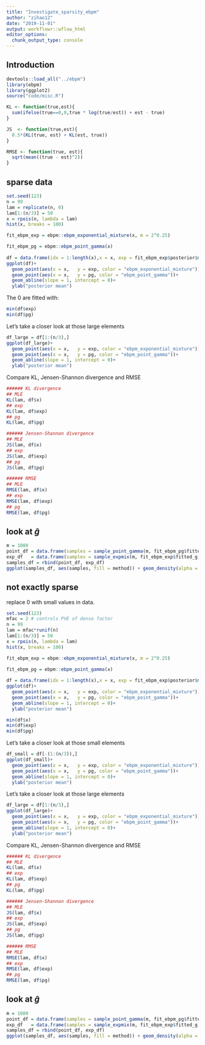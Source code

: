 ```yaml
---
title: "Investigate_sparsity_ebpm"
author: "zihao12"
date: "2019-11-01"
output: workflowr::wflow_html
editor_options:
  chunk_output_type: console
---
```


## Introduction

```r
devtools::load_all("../ebpm")
library(ebpm)
library(ggplot2)
source("code/misc.R")

KL <- function(true,est){
  sum(ifelse(true==0,0,true * log(true/est)) + est - true)
}

JS  <- function(true,est){
  0.5*(KL(true, est) + KL(est, true))
}

RMSE <- function(true, est){
  sqrt(mean((true - est)^2))
}
```

## sparse  data
```r
set.seed(123)
n = 99
lam = replicate(n, 0)
lam[1:(n/3)] = 50
x = rpois(n, lambda = lam)
hist(x, breaks = 100)

fit_ebpm_exp = ebpm::ebpm_exponential_mixture(x, m = 2^0.25)

fit_ebpm_pg = ebpm::ebpm_point_gamma(x)
  
df = data.frame(idx = 1:length(x),x = x, exp = fit_ebpm_exp$posterior$mean, pg =  fit_ebpm_pg$posterior$mean)
ggplot(df)+
  geom_point(aes(x = x,   y = exp, color = "ebpm_exponential_mixture"))+
  geom_point(aes(x = x,   y = pg, color = "ebpm_point_gamma"))+
  geom_abline(slope = 1, intercept = 0)+
  ylab("posterior mean")
```

The $0$ are  fitted with:
```r
min(df$exp)
min(df$pg)
```


Let's take a closer look at those large elements
```r
df_large = df[1:(n/3),]
ggplot(df_large)+
  geom_point(aes(x = x,   y = exp, color = "ebpm_exponential_mixture"))+
  geom_point(aes(x = x,   y = pg, color = "ebpm_point_gamma"))+
  geom_abline(slope = 1, intercept = 0)+
  ylab("posterior mean")
```


Compare KL, Jensen-Shannon divergence and RMSE
```r
###### KL divergence
## MLE
KL(lam, df$x)
## exp
KL(lam, df$exp)
## pg
KL(lam, df$pg)

###### Jensen-Shannon divergence
## MLE
JS(lam, df$x)
## exp
JS(lam, df$exp)
## pg
JS(lam, df$pg)

###### RMSE
## MLE
RMSE(lam, df$x)
## exp
RMSE(lam, df$exp)
## pg
RMSE(lam, df$pg)
```

## look at $\hat{g}$
```r
m = 1000
point_df = data.frame(samples = sample_point_gamma(m, fit_ebpm_pg$fitted_g), method = "point_gamma")
exp_df   = data.frame(samples = sample_expmix(m, fit_ebpm_exp$fitted_g), method = "exponential_mixture")
samples_df = rbind(point_df, exp_df)
ggplot(samples_df, aes(samples, fill = method)) + geom_density(alpha = 0.2)+ggtitle("compare g_hat")
```










## not exactly sparse
replace 0 with small values in data. 
```r
set.seed(123)
mfac = 2 # controls PVE of dense factor
n = 99
lam = mfac*runif(n)
lam[1:(n/3)] = 50
x = rpois(n, lambda = lam)
hist(x, breaks = 100)

fit_ebpm_exp = ebpm::ebpm_exponential_mixture(x, m = 2^0.25)

fit_ebpm_pg = ebpm::ebpm_point_gamma(x)
  
df = data.frame(idx = 1:length(x),x = x, exp = fit_ebpm_exp$posterior$mean, pg =  fit_ebpm_pg$posterior$mean)
ggplot(df)+
  geom_point(aes(x = x,   y = exp, color = "ebpm_exponential_mixture"))+
  geom_point(aes(x = x,   y = pg, color = "ebpm_point_gamma"))+
  geom_abline(slope = 1, intercept = 0)+
  ylab("posterior mean")

min(df$x)
min(df$exp)
min(df$pg)
```


Let's take a closer look at those small elements
```r
df_small = df[-(1:(n/3)),]
ggplot(df_small)+
  geom_point(aes(x = x,   y = exp, color = "ebpm_exponential_mixture"))+
  geom_point(aes(x = x,   y = pg, color = "ebpm_point_gamma"))+
  geom_abline(slope = 1, intercept = 0)+
  ylab("posterior mean")
```


Let's take a closer look at those large elements
```r
df_large = df[1:(n/3),]
ggplot(df_large)+
  geom_point(aes(x = x,   y = exp, color = "ebpm_exponential_mixture"))+
  geom_point(aes(x = x,   y = pg, color = "ebpm_point_gamma"))+
  geom_abline(slope = 1, intercept = 0)+
  ylab("posterior mean")
```


Compare KL, Jensen-Shannon divergence and RMSE
```r
###### KL divergence
## MLE
KL(lam, df$x)
## exp
KL(lam, df$exp)
## pg
KL(lam, df$pg)

###### Jensen-Shannon divergence
## MLE
JS(lam, df$x)
## exp
JS(lam, df$exp)
## pg
JS(lam, df$pg)

###### RMSE
## MLE
RMSE(lam, df$x)
## exp
RMSE(lam, df$exp)
## pg
RMSE(lam, df$pg)
```

## look at $\hat{g}$
```r
m = 1000
point_df = data.frame(samples = sample_point_gamma(m, fit_ebpm_pg$fitted_g), method = "point_gamma")
exp_df   = data.frame(samples = sample_expmix(m, fit_ebpm_exp$fitted_g), method = "exponential_mixture")
samples_df = rbind(point_df, exp_df)
ggplot(samples_df, aes(samples, fill = method)) + geom_density(alpha = 0.2)+ggtitle("compare g_hat")
```












